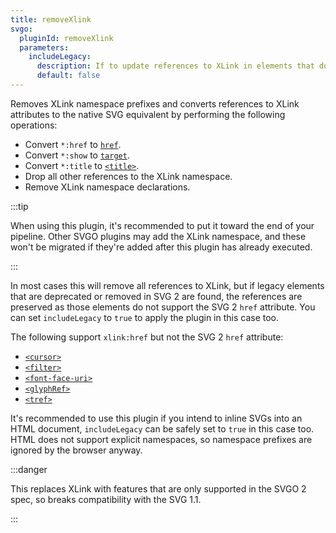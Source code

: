 ```yaml
---
title: removeXlink
svgo:
  pluginId: removeXlink
  parameters:
    includeLegacy:
      description: If to update references to XLink in elements that don't support the SVG 2 href attribute, like <code>&lt;filter&gt;</code> and <code>&lt;tref&gt;</code>.
      default: false
---
```


Removes XLink namespace prefixes and converts references to XLink attributes to the native SVG equivalent by performing the following operations:

- Convert `*:href` to [`href`](https://developer.mozilla.org/docs/Web/SVG/Attribute/href).
- Convert `*:show` to [`target`](https://developer.mozilla.org/docs/Web/SVG/Attribute/target).
- Convert `*:title` to [`<title>`](https://developer.mozilla.org/docs/Web/SVG/Element/title).
- Drop all other references to the XLink namespace.
- Remove XLink namespace declarations.

:::tip

When using this plugin, it's recommended to put it toward the end of your pipeline. Other SVGO plugins may add the XLink namespace, and these won't be migrated if they're added after this plugin has already executed.

:::

In most cases this will remove all references to XLink, but if legacy elements that are deprecated or removed in SVG 2 are found, the references are preserved as those elements do not support the SVG 2 `href` attribute. You can set `includeLegacy` to `true` to apply the plugin in this case too.

The following support `xlink:href` but not the SVG 2 `href` attribute:

- [`<cursor>`](https://developer.mozilla.org/docs/Web/SVG/Element/cursor)
- [`<filter>`](https://developer.mozilla.org/docs/Web/SVG/Element/filter)
- [`<font-face-uri>`](https://developer.mozilla.org/docs/Web/SVG/Element/font-face-uri)
- [`<glyphRef>`](https://developer.mozilla.org/docs/Web/SVG/Element/glyphRef)
- [`<tref>`](https://developer.mozilla.org/docs/Web/SVG/Element/tref)

It's recommended to use this plugin if you intend to inline SVGs into an HTML document, `includeLegacy` can be safely set to `true` in this case too. HTML does not support explicit namespaces, so namespace prefixes are ignored by the browser anyway.

:::danger

This replaces XLink with features that are only supported in the SVGO 2 spec, so breaks compatibility with the SVG 1.1.

:::
